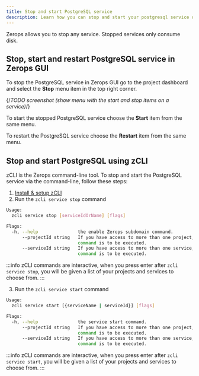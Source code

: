 ```yaml
---
title: Stop and start PostgreSQL service
description: Learn how you can stop and start your postgresql service on Zerops.
---
```


Zerops allows you to stop any service. Stopped services only consume disk.

## Stop, start and restart PostgreSQL service in Zerops GUI

To stop the PostgreSQL service in Zerops GUI go to the project dashboard and select the **Stop** menu item in the top right corner.

{/*TODO screenshot (show menu with the start and stop items on a service)*/}

To start the stopped PostgreSQL service choose the **Start** item from the same menu.

To restart the PostgreSQL service choose the **Restart** item from the same menu.

## Stop and start PostgreSQL using zCLI

zCLI is the Zerops command-line tool. To stop and start the PostgreSQL service via the command-line, follow these steps:

1. [Install & setup zCLI](/references/cli)
2. Run the `zcli service stop` command

```sh
Usage:
  zcli service stop [serviceIdOrName] [flags]

Flags:
  -h, --help               the enable Zerops subdomain command.
      --projectId string   If you have access to more than one project, you must specify the project ID for which the
                           command is to be executed.
      --serviceId string   If you have access to more than one service, you must specify the service ID for which the
                           command is to be executed.
```

:::info
zCLI commands are interactive, when you press enter after `zcli service stop`, you will be given a list of your projects and services to choose from.
:::

3. Run the `zcli service start` command

```sh
Usage:
  zcli service start [{serviceName | serviceId}] [flags]

Flags:
  -h, --help               the service start command.
      --projectId string   If you have access to more than one project, you must specify the project ID for which the
                           command is to be executed.
      --serviceId string   If you have access to more than one service, you must specify the service ID for which the
                           command is to be executed.
```

:::info
zCLI commands are interactive, when you press enter after `zcli service start`, you will be given a list of your projects and services to choose from.
:::
